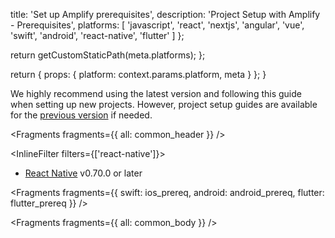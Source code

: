 
  title: 'Set up Amplify prerequisites',
  description: 'Project Setup with Amplify - Prerequisites',
  platforms: [
    'javascript',
    'react',
    'nextjs',
    'angular',
    'vue',
    'swift',
    'android',
    'react-native',
    'flutter'
  ]
};

  return getCustomStaticPath(meta.platforms);
};

  return {
    props: {
      platform: context.params.platform,
      meta
    }
  };
}

<Callout info>

We highly recommend using the latest version and following this guide when setting up new projects. However, project setup guides are available for the [previous version](/gen1/[platform]/prev/start/project-setup/) if needed. 

</Callout>


<Fragments fragments={{ all: common_header }} />


<InlineFilter filters={['react-native']}>

- [React Native](https://reactnative.dev/docs/next/environment-setup) v0.70.0 or later

</InlineFilter>

<Fragments
  fragments={{
    swift: ios_prereq,
    android: android_prereq,
    flutter: flutter_prereq
  }}
/>


<Fragments fragments={{ all: common_body }} />

